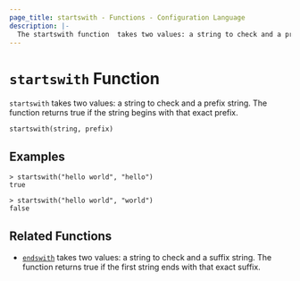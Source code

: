 ```yaml
---
page_title: startswith - Functions - Configuration Language
description: |-
  The startswith function  takes two values: a string to check and a prefix string. It returns true if the string begins with that exact prefix.
---
```


# `startswith` Function

`startswith` takes two values: a string to check and a prefix string. The function returns true if the string begins with that exact prefix.

```hcl
startswith(string, prefix)
```

## Examples

```
> startswith("hello world", "hello")
true

> startswith("hello world", "world")
false
```

## Related Functions

- [`endswith`](/terraform/language/reference/functions/endswith) takes two values: a string to check and a suffix string. The function returns true if the first string ends with that exact suffix.